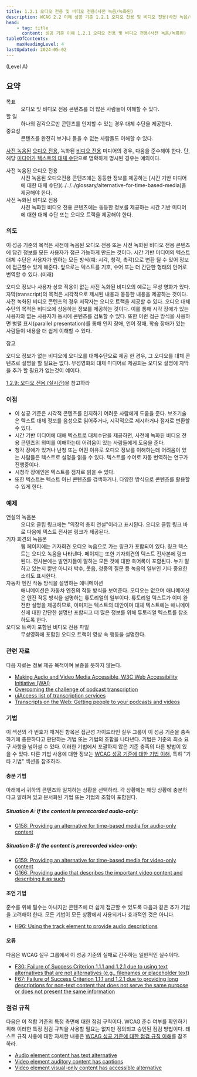 ```yaml
---
title: 1.2.1 오디오 전용 및 비디오 전용(사전 녹음/녹화된)
description: WCAG 2.2 이해 성공 기준 1.2.1 오디오 전용 및 비디오 전용(사전 녹음/녹화된)
head:
    - tag: title
      content: 성공 기준 이해 1.2.1 오디오 전용 및 비디오 전용(사전 녹음/녹화된)
tableOfContents:
    maxHeadingLevel: 4
lastUpdated: 2024-05-02
---
```



(Level A)

## 요약

<dl>
<dt>목표</dt>
<dd>오디오 및 비디오 전용 콘텐츠를 더 많은 사람들이 이해할 수 있다.</dd>
<dt>할 일</dt>
<dd>하나의 감각으로만 콘텐츠를 인지할 수 있는 경우 대체 수단을 제공한다.</dd>
<dt>중요성</dt>
<dd>콘텐츠를 완전히 보거나 들을 수 없는 사람들도 이해할 수 있다.</dd>
</dl>

<Card title="성공 기준(SC)">

[사전 녹음된](../../../glossary/prerecorded) [오디오 전용](../../../glossary/audio-only), 녹화된 [비디오 전용](../../../glossary/video-only) 미디어의 경우, 다음을 준수해야 한다. 단, 해당 [미디어가 텍스트의 대체 수단](../../../glossary/media-alternative-for-text)으로 명확하게 명시된 경우는 예외이다.

<dl>
<dt>사전 녹음된 오디오 전용</dt>
<dd>사전 녹음된 오디오전용 콘텐츠에는 동등한 정보를 제공하는 [시간 기반 미디어에 대한 대체 수단](../../../glossary/alternative-for-time-based-media)을 제공해야 한다.</dd>
<dt>사전 녹화된 비디오 전용</dt>
<dd>사전 녹화된 비디오 전용 콘텐츠에는 동등한 정보를 제공하는 시간 기반 미디어에 대한 대체 수단 또는 오디오 트랙을 제공해야 한다.</dd>
</dl>

</Card>

### 의도

이 성공 기준의 목적은 사전에 녹음된 오디오 전용 또는 사전 녹화된 비디오 전용 콘텐츠에 담긴 정보를 모든 사용자가 접근 가능하게 만드는 것이다. 시간 기반 미디어의 텍스트 대체 수단은 사용자가 원하는 모든 방식(예: 시각, 청각, 촉각)으로 변환 될 수 있어 정보에 접근할수 있게 해준다. 
앞으로는 텍스트를 기호, 수어 또는 더 간단한 형태의 언어로 번역할 수 있다. (미래)

오디오 정보나 사용자 상호 작용이 없는 사전 녹화된 비디오의 예로는 무성 영화가 있다. 자막(transcript)의 목적은 시각적으로 제시된 내용과 동등한 내용을 제공하는 것이다. 사전 녹화된 비디오 콘텐츠의 경우 저작자는 오디오 트랙을 제공할 수 있다. 오디오 대체 수단의 목적은 비디오에 상응하는 정보를 제공하는 것이다. 이를 통해 시각 장애가 있는 사용자와 없는 사용자가 동시에 콘텐츠를 검토할 수 있다. 또한 이런 접근 방식을 사용하면 병렬 표시(parallel presentation)를 통해 인지 장애, 언어 장애, 학습 장애가 있는 사람들이 내용을 더 쉽게 이해할 수 있다.


참고

오디오 정보가 없는 비디오에 오디오를 대체수단으로 제공 한 경우, 그 오디오를 대체 콘텐츠로 설명을 할 필요는 없다. 무성영화의 대체 미디어로 제공되는 오디오 설명에 자막을 추가 할 필요가 없는것이 예이다. 

[1.2.9: 오디오 전용 (실시간)](../audio-only-live)을 참고하라

### 이점

- 이 성공 기준은 시각적 콘텐츠를 인지하기 어려운 사람에게 도움을 준다. 보조기술은 텍스트 대체 정보를 음성으로 읽어주거나, 시각적으로 제시하거나 점자로 변환할 수 있다.
- 시간 기반 미디어에 대해 텍스트로 대체수단을 제공하면, 사전에 녹화된 비디오 전용 콘텐츠의 의미를 이해하는데 어려움이 있는 사람들에게 도움을 준다.
- 청각 장애가 있거나 난청 또는 어떤 이유로 오디오 정보를 이해하는데 어려움이 있는 사람들은 텍스트로 설명을 읽을 수 있다. 텍스트를 수어로 자동 번역하는 연구가 진행중이다.
- 시청각 장애인은 텍스트를 점자로 읽을 수 있다.
- 또한 텍스트는 텍스트 아닌 콘텐츠를 검색하거나, 다양한 방식으로 콘텐츠를 활용할 수 있게 한다.

### 예제

<dl>
    <dt>연설의 녹음본</dt>
    <dd>오디오 클립 링크에는 "의장의 총회 연설"이라고 표시된다. 오디오 클립 링크 바로 다음에 텍스트 전사본 링크가 제공된다.</dd>
    <dt>기자 회견의 녹음본</dt>
    <dd>웹 페이지에는 기자회견 오디오 녹음으로 가는 링크가 포함되어 있다. 링크 텍스트는 오디오 녹음을 나타낸다. 페이지는 또한 기자회견의 텍스트 전사본에 링크된다. 전사본에는 발언자들이 말하는 모든 것에 대한 축어록이 포함된다. 누가 말하고 있는지 뿐만 아니라 박수, 웃음, 청중의 질문 등 녹음의 일부인 기타 중요한 소리도 표시한다.</dd>
    <dt>자동차 엔진 작동 방식을 설명하는 애니메이션</dt>
    <dd>애니메이션은 자동차 엔진의 작동 방식을 보여준다. 오디오는 없으며 애니메이션은 엔진 작동 방식을 설명하는 튜토리얼의 일부이다. 튜토리얼 텍스트가 이미 완전한 설명을 제공하므로, 이미지는 텍스트의 대안이며 대체 텍스트에는 애니메이션에 대한 간단한 설명만 포함되고 더 많은 정보를 위해 튜토리얼 텍스트를 참조하도록 한다.</dd>
    <dt>오디오 트랙이 포함된 비디오 전용 파일</dt>
    <dd>무성영화에 포함된 오디오 트랙이 영상 속 행동을 설명한다.</dd>
</dl>

### 관련 자료

다음 자료는 정보 제공 목적이며 보증을 뜻하지 않는다.

*   [Making Audio and Video Media Accessible, W3C Web Accessibility Initiative (WAI)](https://www.w3.org/WAI/media/av/)
*   [Overcoming the challenge of podcast transcription](http://www.rnib.org.uk/travel-downloads-podcasts-and-apps?List=be9c76d3-7ad0-4e03-a1a0-e6f6953b8178&ID=16)
*   [uiAccess list of transcription services](http://www.uiaccess.com/transcripts/transcript_services.html)
*   [Transcripts on the Web: Getting people to your podcasts and videos](http://www.uiaccess.com/transcripts/transcripts_on_the_web.html)

### 기법

이 섹션의 각 번호가 매겨진 항목은 접근성 가이드라인 실무 그룹이 이 성공 기준을 충족하기에 충분하다고 판단하는 기법 또는 기법의 조합을 나타낸다. 기법은 기준의 최소 요구 사항을 넘어설 수 있다. 이러한 기법에서 포괄하지 않은 기준 충족의 다른 방법이 있을 수 있다. 다른 기법 사용에 대한 정보는 [WCAG 성공 기준에 대한 기법 이해](../understanding-techniques), 특히 "기타 기법" 섹션을 참조하라.

#### 충분 기법

아래에서 귀하의 콘텐츠와 일치하는 상황을 선택하라. 각 상황에는 해당 상황에 충분하다고 알려져 있고 문서화된 기법 또는 기법의 조합이 포함된다.

##### Situation A: If the content is prerecorded audio-only:

*   [G158: Providing an alternative for time-based media for audio-only content](https://www.w3.org/WAI/WCAG22/Techniques/general/G158)

##### Situation B: If the content is prerecorded video-only:

*   [G159: Providing an alternative for time-based media for video-only content](https://www.w3.org/WAI/WCAG22/Techniques/general/G159)
*   [G166: Providing audio that describes the important video content and describing it as such](https://www.w3.org/WAI/WCAG22/Techniques/general/G166)

#### 조언 기법

준수를 위해 필수는 아니지만 콘텐츠에 더 쉽게 접근할 수 있도록 다음과 같은 추가 기법을 고려해야 한다. 모든 기법이 모든 상황에서 사용되거나 효과적인 것은 아니다.

*   [H96: Using the track element to provide audio descriptions](https://www.w3.org/WAI/WCAG22/Techniques/html/H96)

#### 오류

다음은 WCAG 실무 그룹에서 이 성공 기준의 실패로 간주하는 일반적인 실수이다.

*   [F30: Failure of Success Criterion 1.1.1 and 1.2.1 due to using text alternatives that are not alternatives (e.g., filenames or placeholder text)](https://www.w3.org/WAI/WCAG22/Techniques/failures/F30)
*   [F67: Failure of Success Criterion 1.1.1 and 1.2.1 due to providing long descriptions for non-text content that does not serve the same purpose or does not present the same information](https://www.w3.org/WAI/WCAG22/Techniques/failures/F67)

### 점검 규칙

다음은 이 적합 기준의 특정 측면에 대한 점검 규칙이다. WCAG 준수 여부를 확인하기 위해 이러한 특정 점검 규칙을 사용할 필요는 없지만 정의되고 승인된 점검 방법이다. 테스트 규칙 사용에 대한 자세한 내용은 [WCAG 성공 기준에 대한 점검 규칙 이해](../understanding-act-rules.html)를 참조하라.

*   [Audio element content has text alternative](https://www.w3.org/WAI/standards-guidelines/act/rules/e7aa44/proposed/)
*   [Video element auditory content has captions](https://www.w3.org/WAI/standards-guidelines/act/rules/f51b46/proposed/)
*   [Video element visual-only content has accessible alternative](https://www.w3.org/WAI/standards-guidelines/act/rules/c3232f/proposed/)

